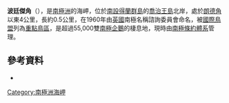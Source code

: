 {{coord|61|56|S|58|24|W|display=title}}

'''波廷傑角'''（{{lang-en|Pottinger Point}}），是[[南極洲|南極洲]]的海岬，位於[[南設得蘭群島|南設得蘭群島]]的[[喬治王島|喬治王島]]北岸，處於[[朗德角|朗德角]]以東4公里，長約0.5公里，在1960年由[[英國|英國]]南極名稱諮詢委員會命名，被[[國際鳥盟|國際鳥盟]]列為[[重點鳥區|重點鳥區]]，是超過55,000雙[[南極企鵝|南極企鵝]]的棲息地，現時由[[南極條約體系|南極條約體系]]管理。

==參考資料==
*{{usgs-gazetteer}}

{{Antarctica-geo-stub}}
[[Category:南極洲海岬|Category:南極洲海岬]]